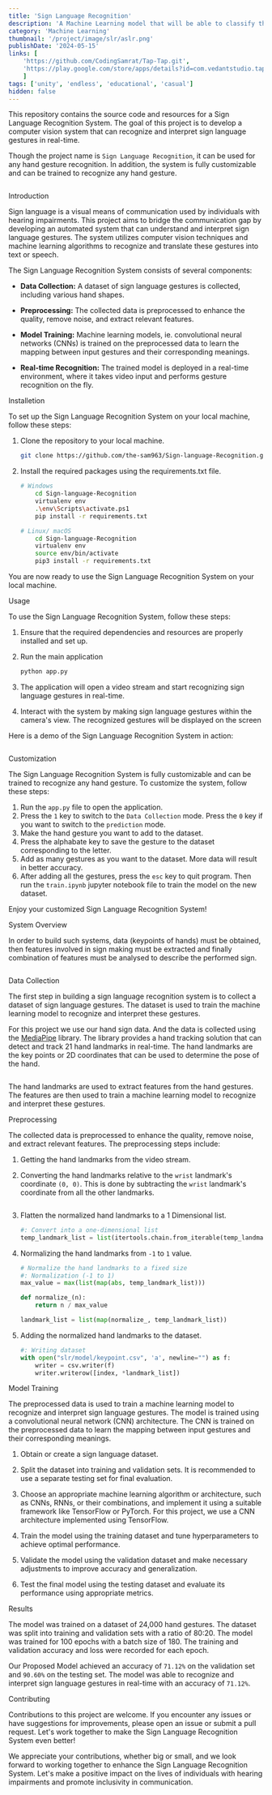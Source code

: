 ```yaml
---
title: 'Sign Language Recognition'
description: 'A Machine Learning model that will be able to classify the various hand gestures of American Sign Language. This Artificial Neural Network (ANN) Model can be also used for other purpose where hand gesture make scence.'
category: 'Machine Learning'
thumbnail: '/project/image/slr/aslr.png'
publishDate: '2024-05-15'
links: [
    'https://github.com/CodingSamrat/Tap-Tap.git', 
    'https://play.google.com/store/apps/details?id=com.vedantstudio.taptap', 
    ]
tags: ['unity', 'endless', 'educational', 'casual']
hidden: false
---
```





This repository contains the source code and resources for a Sign Language Recognition System. The goal of this project is to develop a computer vision system that can recognize and interpret sign language gestures in real-time.

Though the project name is `Sign Language Recognition`, it can be used for any hand gesture recognition. In addition, the system is fully customizable and can be trained to recognize any hand gesture.

<Image  alt=""  src="/project/image/slr/SLR.png"/>



<Heading > Introduction </Heading> 

Sign language is a visual means of communication used by individuals with hearing impairments. This project aims to bridge the communication gap by developing an automated system that can understand and interpret sign language gestures. The system utilizes computer vision techniques and machine learning algorithms to recognize and translate these gestures into text or speech.

The Sign Language Recognition System consists of several components:

- **Data Collection:** A dataset of sign language gestures is collected, including various hand shapes.

- **Preprocessing:** The collected data is preprocessed to enhance the quality, remove noise, and extract relevant features.

- **Model Training:** Machine learning models, ie. convolutional neural networks (CNNs) is trained on the preprocessed data to learn the mapping between input gestures and their corresponding meanings.

- **Real-time Recognition:** The trained model is deployed in a real-time environment, where it takes video input and performs gesture recognition on the fly.



<Heading > Installetion  </Heading> 

To set up the Sign Language Recognition System on your local machine, follow these steps:

1. Clone the repository to your local machine.
   
    ``` bash
    git clone https://github.com/the-sam963/Sign-language-Recognition.git
    ```

2. Install the required packages using the requirements.txt file.

    ``` bash
    # Windows
        cd Sign-language-Recognition
        virtualenv env
        .\env\Scripts\activate.ps1
        pip install -r requirements.txt

    # Linux/ macOS
        cd Sign-language-Recognition
        virtualenv env
        source env/bin/activate
        pip3 install -r requirements.txt
    ```
You are now ready to use the Sign Language Recognition System on your local machine.



<Heading > Usage </Heading> 

To use the Sign Language Recognition System, follow these steps:

1. Ensure that the required dependencies and resources are properly installed and set up.

2. Run the main application
    ``` bash
    python app.py
    ```
3. The application will open a video stream and start recognizing sign language gestures in real-time.

4. Interact with the system by making sign language gestures within the camera's view. The recognized gestures will be displayed on the screen


Here is a demo of the Sign Language Recognition System in action:

<Image  alt=""  src="/project/image/slr/demo-ss-a.png"/>




<Heading > Customization </Heading> 

The Sign Language Recognition System is fully customizable and can be trained to recognize any hand gesture. To customize the system, follow these steps:

1. Run the `app.py` file to open the application.
2. Press the `1` key to switch to the `Data Collection` mode. Press the `0` key if you want to switch to the `prediction` mode.
3. Make the hand gesture you want to add to the dataset.
4. Press the alphabate key to save the gesture to the dataset corresponding to the letter.
5. Add as many gestures as you want to the dataset. More data will result in better accuracy.
6. After adding all the gestures, press the `esc` key to quit program. Then run the `train.ipynb` jupyter notebook file to train the model on the new dataset.
   
Enjoy your customized Sign Language Recognition System!


<Heading > System Overview </Heading> 

In order to build such systems, data (keypoints of hands) must be obtained, then features involved in sign making must be extracted and finally combination of features must be analysed to describe the performed sign.

<Image  alt=""  src="/project/image/slr/flow-chart.png"/>


<Heading > Data Collection </Heading> 

The first step in building a sign language recognition system is to collect a dataset of sign language gestures. The dataset is used to train the machine learning model to recognize and interpret these gestures.

For this project we use our hand sign data. And the data is collected using the [MediaPipe](https://google.github.io/mediapipe/) library. The library provides a hand tracking solution that can detect and track 21 hand landmarks in real-time. The hand landmarks are the key points or 2D coordinates that can be used to determine the pose of the hand.


<Image  alt=""  src="/project/image/slr/hand-landmarks.png"/>

The hand landmarks are used to extract features from the hand gestures. The features are then used to train a machine learning model to recognize and interpret these gestures.



<Heading > Preprocessing </Heading> 

The collected data is preprocessed to enhance the quality, remove noise, and extract relevant features. The preprocessing steps include:

1. Getting the hand landmarks from the video stream.

2. Converting the hand landmarks relative to the `wrist` landmark's coordinate `(0, 0)`. This is done by subtracting the `wrist` landmark's coordinate from all the other landmarks.

<Image  alt=""  src="/project/image/slr/hand_landmarks_o_r.png"/>

3. Flatten the normalized hand landmarks to a 1 Dimensional list.

    ```python
    #: Convert into a one-dimensional list
    temp_landmark_list = list(itertools.chain.from_iterable(temp_landmark_list))
    ```


4. Normalizing the hand landmarks from `-1` to `1` value.

    ```python
    # Normalize the hand landmarks to a fixed size
    #: Normalization (-1 to 1)
    max_value = max(list(map(abs, temp_landmark_list)))

    def normalize_(n):
        return n / max_value

    landmark_list = list(map(normalize_, temp_landmark_list))
    ```


5. Adding the normalized hand landmarks to the dataset.

    ```python
    #: Writing dataset
    with open("slr/model/keypoint.csv", 'a', newline="") as f:
        writer = csv.writer(f)
        writer.writerow([index, *landmark_list])
    ```



<Heading > Model Training  </Heading> 

The preprocessed data is used to train a machine learning model to recognize and interpret sign language gestures. The model is trained using a convolutional neural network (CNN) architecture. The CNN is trained on the preprocessed data to learn the mapping between input gestures and their corresponding meanings.

1. Obtain or create a sign language dataset.

2. Split the dataset into training and validation sets. It is recommended to use a separate testing set for final evaluation.

3. Choose an appropriate machine learning algorithm or architecture, such as CNNs, RNNs, or their combinations, and implement it using a suitable framework like TensorFlow or PyTorch. For this project, we use a CNN architecture implemented using TensorFlow.

4. Train the model using the training dataset and tune hyperparameters to achieve optimal performance.

5. Validate the model using the validation dataset and make necessary adjustments to improve accuracy and generalization.

6. Test the final model using the testing dataset and evaluate its performance using appropriate metrics.



<Heading > Results </Heading> 

The model was trained on a dataset of 24,000 hand gestures. The dataset was split into training and validation sets with a ratio of 80:20. The model was trained for 100 epochs with a batch size of 180. The training and validation accuracy and loss were recorded for each epoch.

Our Proposed Model achieved an accuracy of `71.12%` on the validation set and `90.60%` on the testing set. The model was able to recognize and interpret sign language gestures in real-time with an accuracy of `71.12%`.



<Heading > Contributing </Heading> 

Contributions to this project are welcome. If you encounter any issues or have suggestions for improvements, please open an issue or submit a pull request. Let's work together to make the Sign Language Recognition System even better!

We appreciate your contributions, whether big or small, and we look forward to working together to enhance the Sign Language Recognition System. Let's make a positive impact on the lives of individuals with hearing impairments and promote inclusivity in communication.

